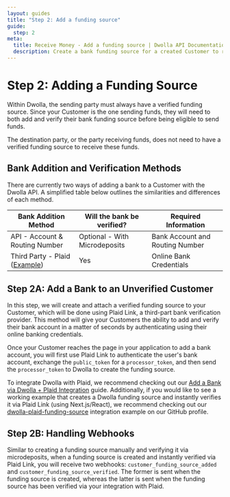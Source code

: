 ```yaml
---
layout: guides
title: "Step 2: Add a funding source"
guide:
  step: 2
meta:
  title: Receive Money - Add a funding source | Dwolla API Documentation
  description: Create a bank funding source for a created Customer to receive funds.
---
```


# Step 2: Adding a Funding Source

Within Dwolla, the sending party must always have a verified funding source. Since your Customer is the one sending funds, they will need to both add and verify their bank funding source before being eligible to send funds.

The destination party, or the party receiving funds, does not need to have a verified funding source to receive these funds.

## Bank Addition and Verification Methods

There are currently two ways of adding a bank to a Customer with the Dwolla API. A simplified table below outlines the similarities and differences of each method.

| Bank Addition Method                                                                                                  | Will the bank be verified?    | Required Information            |
| --------------------------------------------------------------------------------------------------------------------- | ----------------------------- | ------------------------------- |
| API - Account & Routing Number                                                                                        | Optional - With Microdeposits | Bank Account and Routing Number |
| Third Party - Plaid ([Example](https://github.com/Dwolla/integration-examples/tree/main/dwolla-plaid-funding-source)) | Yes                           | Online Bank Credentials         |

## Step 2A: Add a Bank to an Unverified Customer

In this step, we will create and attach a verified funding source to your Customer, which will be done using Plaid Link, a third-part bank verification provider. This method will give your Customers the ability to add and verify their bank account in a matter of seconds by authenticating using their online banking credentials.

Once your Customer reaches the page in your application to add a bank account, you will first use Plaid Link to authenticate the user's bank account, exchange the `public_token` for a `processor_token`, and then send the `processor_token` to Dwolla to create the funding source.

To integrate Dwolla with Plaid, we recommend checking out our [Add a Bank via Dwolla + Plaid Integration](/guides/plaid) guide. Additionally, if you would like to see a working example that creates a Dwolla funding source and instantly verifies it via Plaid Link (using Next.js/React), we recommend checking out our [dwolla-plaid-funding-source](https://github.com/Dwolla/integration-examples/blob/main/dwolla-plaid-funding-source) integration example on our GitHub profile.

## Step 2B: Handling Webhooks

Similar to creating a funding source manually and verifying it via microdeposits, when a funding source is created and instantly verified via Plaid Link, you will receive two webhooks: `customer_funding_source_added` and `customer_funding_source_verified`. The former is sent when the funding source is created, whereas the latter is sent when the funding source has been verified via your integration with Plaid.
